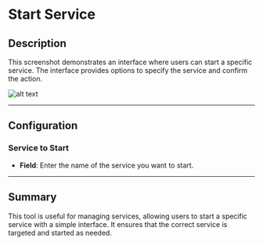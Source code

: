 # Start Service

## Description

This screenshot demonstrates an interface where users can start a specific service. The interface provides options to specify the service and confirm the action.

![alt text](../../assets/windows-services/start-service.png)

---

## Configuration

### Service to Start

- **Field**: Enter the name of the service you want to start.

---

## Summary

This tool is useful for managing services, allowing users to start a specific service with a simple interface. It ensures that the correct service is targeted and started as needed.